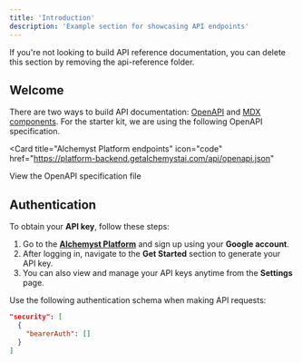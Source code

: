 ```yaml
---
title: 'Introduction'
description: 'Example section for showcasing API endpoints'
---
```


<Note>
  If you're not looking to build API reference documentation, you can delete
  this section by removing the api-reference folder.
</Note>

## Welcome

There are two ways to build API documentation: [OpenAPI](https://mintlify.com/docs/api-playground/openapi/setup) and [MDX components](https://mintlify.com/docs/api-playground/mdx/configuration). For the starter kit, we are using the following OpenAPI specification.

<Card
  title="Alchemyst Platform endpoints"
  icon="code"
  href="https://platform-backend.getalchemystai.com/api/openapi.json"
>
  View the OpenAPI specification file
</Card>

## Authentication


To obtain your **API key**, follow these steps:

1. Go to the **[Alchemyst Platform](https://platform.getalchemystai.com)** and sign up using your **Google account**.  
2. After logging in, navigate to the **Get Started** section to generate your API key.  
3. You can also view and manage your API keys anytime from the **Settings** page.

Use the following authentication schema when making API requests:

```json
"security": [
  {
    "bearerAuth": []
  }
]
```
